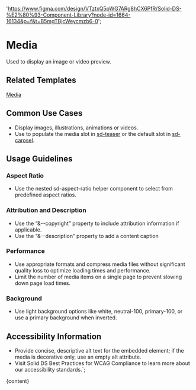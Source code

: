 

  'https://www.figma.com/design/VTztxQ5pWG7ARg8hCX6PfR/Solid-DS-%E2%80%93-Component-Library?node-id=1664-16134&p=f&t=B5mgTBjcWeycmzb6-0';

# Media

Used to display an image or video preview.

<DefaultStory />

<DocumentationLinks storybookLink="${storybookLink}" figmaLibrary="${figmaLibrary}" figmaDocs="${figmaDocs}" />

## Related Templates

[Media](/?path=/docs/templates-media--docs)

## Common Use Cases

- Display images, illustrations, animations or videos.
- Use to populate the media slot in [sd-teaser](/?path=/docs/components-sd-teaser--docs) or the default slot in [sd-carosel](/?path=/docs/components-sd-carosel--docs).

## Usage Guidelines

### Aspect Ratio

- Use the nested sd-aspect-ratio helper component to select from predefined aspect ratios.

### Attribution and Description

- Use the “&--copyright” property to include attribution information if applicable.
- Use the “&--description” property to add a content caption

### Performance

- Use appropriate formats and compress media files without significant quality loss to optimize loading times and performance.
- Limit the number of media items on a single page to prevent slowing down page load times.

### Background

- Use light background options like white, neutral-100, primary-100, or use a primary background when inverted.

## Accessibility Information

- Provide concise, descriptive alt text for the embedded element; if the media is decorative only, use an empty alt attribute.
- Visit <sd-link href="https://www.figma.com/design/YDktJcseQIIQbsuCpoKS4V/Component-Docs?node-id=10708-5011&t=Z1FxSGWkmXG5r5sw-4" target="_blank">Solid DS Best Practices for WCAG Compliance</sd-link> to learn more about our accessibility standards.`;

<Meta title="Styles/sd-media/Overview" />

<OverviewFormatter story={MediaStories.Default}>{content}</OverviewFormatter>
